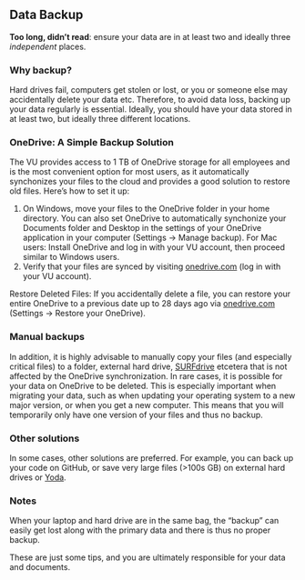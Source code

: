 ## Data Backup

**Too long, didn’t read**: ensure your data are in at least two and ideally three *independent* places.

### Why backup?

Hard drives fail, computers get stolen or lost, or you or someone else may accidentally delete your data etc. Therefore, to avoid data loss, backing up your data regularly is essential. Ideally, you should have your data stored in at least two, but ideally three different locations.

### OneDrive: A Simple Backup Solution 

The VU provides access to 1 TB of OneDrive storage for all employees and is the most convenient option for most users, as it automatically synchonizes your files to the cloud and provides a good solution to restore old files. Here’s how to set it up: 

1. On Windows, move your files to the OneDrive folder in your home directory. You can also set OneDrive to automatically synchonize your Documents folder and Desktop in the settings of your OneDrive application in your computer (Settings -> Manage backup). For Mac users: Install OneDrive and log in with your VU account, then proceed similar to Windows users.
2. Verify that your files are synced by visiting [onedrive.com](https://onedrive.com) (log in with your VU account). 

Restore Deleted Files: If you accidentally delete a file, you can restore your entire OneDrive to a previous date up to 28 days ago via [onedrive.com](https://onedrive.com) (Settings -> Restore your OneDrive). 

### Manual backups

In addition, it is highly advisable to manually copy your files (and especially critical files) to a folder, external hard drive, [SURFdrive](https://www.surf.nl/en/services/surfdrive) etcetera that is not affected by the OneDrive synchronization. In rare cases, it is possible for your data on OneDrive to be deleted. This is especially important when migrating your data, such as when updating your operating system to a new major version, or when you get a new computer. This means that you will temporarily only have one version of your files and thus no backup.

### Other solutions

In some cases, other solutions are preferred. For example, you can back up your code on GitHub, or save very large files (>100s GB) on external hard drives or [Yoda](https://yoda.vu.nl/site/). 

### Notes 

When your laptop and hard drive are in the same bag, the “backup” can easily get lost along with the primary data and there is thus no proper backup. 

These are just some tips, and you are ultimately responsible for your data and documents. 
